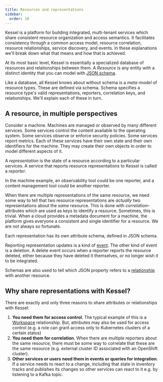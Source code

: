```yaml
---
title: Resources and representations
sidebar:
  order: 10
---
```


Kessel is a platform for building integrated, multi-tenant services which share consistent resource organization and access semantics. It facilitates consistency through a common access model, resource correlation, resource relationships, service discovery, and events. In these explanations we'll break down what that means and how that is achieved.

At its most basic level, Kessel is essentially a specialized database of resources and relationships between them. A <i>Resource</i> is any entity with a distinct identity that you can model with [JSON schema](https://json-schema.org/).

Like a database, all Kessel knows about without schema is a <i>meta-model</i> of resource types. These are defined via schema. Schema specifies a resource type's valid representations, reporters, correlation keys, and relationships. We'll explain each of these in turn.

## A resource, in multiple perspectives

Consider a machine. Machines are managed or observed by many different services. Some services control the content available to the operating system. Some services observe or enforce security policies. Some services report metrics. Each of these services have their own state and their own identifiers for the machine. They may create their own objects in order to model different aspects of it.

A <i>representation</i> is the state of a resource according to a particular services. A service that reports resource representations to Kessel is called a <i>reporter</i>.

In the machine example, an observability tool could be one reporter, and a content management tool could be another reporter.

When there are multiple representations of the same resource, we need some way to tell that two resource representations are _actually_ two representations about the _same_ resource. This is done with <i>correlation</i>–attributes which are used as keys to identify a resource. Sometimes, this is trivial. When a cloud provides a metadata document for a machine, the platform gives everyone a consistent and single identifier for a resource. We are not always so fortunate.

Each representation has its own attribute schema, defined in JSON schema.

Reporting representation updates is a kind of [event](../events). The other kind of event is a deletion. A delete event occurs when a reporter reports the resource deleted, either because they have deleted it themselves, or no longer wish it to be integrated.

Schemas are also used to tell which JSON property refers to a [relationship](../relationships-permissions) with another resource.

## Why share representations with Kessel?

There are exactly and only three reasons to share attributes or relationships with Kessel:

1. **You need them for access control**. The typical example of this is a [Workspace](../tenancy) relationship. But, attributes may also be used for access control (e.g. a role can grant access only to Kubernetes clusters of a certain status)  
2. **You need them for correlation**. When there are multiple reporters about the same resource, there must be some way to correlate that these are the same resource (e.g. external cluster ID associated with an OpenShift cluster).  
3. **Other services or users need them in events or queries for integration**. If a service needs to react to a change, including that state in inventory tracks and publishes its changes so other services can react to it e.g. by listening to a Kafka topic.



